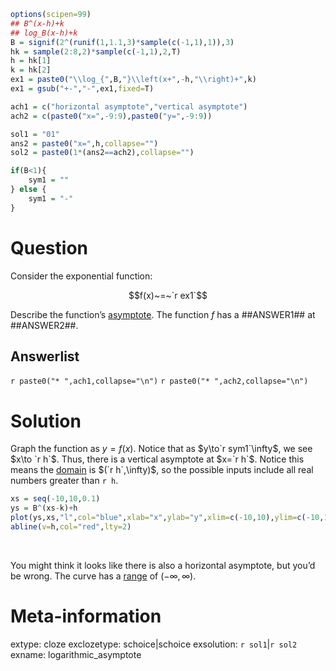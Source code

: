 ```r
options(scipen=99)
## B^(x-h)+k
## log_B(x-h)+k
B = signif(2^(runif(1,1.1,3)*sample(c(-1,1),1)),3)
hk = sample(2:8,2)*sample(c(-1,1),2,T)
h = hk[1]
k = hk[2]
ex1 = paste0("\\log_{",B,"}\\left(x+",-h,"\\right)+",k)
ex1 = gsub("+-","-",ex1,fixed=T)

ach1 = c("horizontal asymptote","vertical asymptote")
ach2 = c(paste0("x=",-9:9),paste0("y=",-9:9))

sol1 = "01"
ans2 = paste0("x=",h,collapse="")
sol2 = paste0(1*(ans2==ach2),collapse="")

if(B<1){
    sym1 = ""
} else {
    sym1 = "-"
}

```


Question
========

Consider the exponential function:

$$f(x)~=~`r ex1`$$

Describe the function's [asymptote](https://en.wikipedia.org/wiki/Asymptote). The function $f$ has a ##ANSWER1## at ##ANSWER2##.

Answerlist
--------

`r paste0("* ",ach1,collapse="\n")`
`r paste0("* ",ach2,collapse="\n")`


Solution
========

Graph the function as $y=f(x)$. Notice that as $y\to`r sym1`\infty$, we see $x\to `r h`$. Thus, there is a vertical asymptote at $x=`r h`$. Notice this means the [domain](https://en.wikipedia.org/wiki/Domain_of_a_function) is $(`r h`,\infty)$, so the possible inputs include all real numbers greater than `r h`.

```r
xs = seq(-10,10,0.1)
ys = B^(xs-k)+h
plot(ys,xs,"l",col="blue",xlab="x",ylab="y",xlim=c(-10,10),ylim=c(-10,10))
abline(v=h,col="red",lty=2)

```
\

You might think it looks like there is also a horizontal asymptote, but you'd be wrong. The curve has a [range](https://en.wikipedia.org/wiki/Range_of_a_function) of $(-\infty,\infty)$.


Meta-information
============
extype: cloze
exclozetype: schoice|schoice
exsolution: `r sol1`|`r sol2`
exname: logarithmic_asymptote